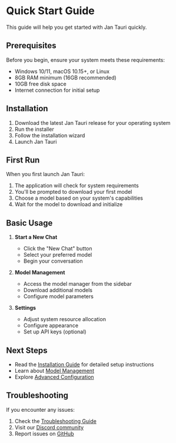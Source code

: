 # Quick Start Guide

This guide will help you get started with Jan Tauri quickly.

## Prerequisites

Before you begin, ensure your system meets these requirements:

- Windows 10/11, macOS 10.15+, or Linux
- 8GB RAM minimum (16GB recommended)
- 10GB free disk space
- Internet connection for initial setup

## Installation

1. Download the latest Jan Tauri release for your operating system
2. Run the installer
3. Follow the installation wizard
4. Launch Jan Tauri

## First Run

When you first launch Jan Tauri:

1. The application will check for system requirements
2. You'll be prompted to download your first model
3. Choose a model based on your system's capabilities
4. Wait for the model to download and initialize

## Basic Usage

1. **Start a New Chat**
   - Click the "New Chat" button
   - Select your preferred model
   - Begin your conversation

2. **Model Management**
   - Access the model manager from the sidebar
   - Download additional models
   - Configure model parameters

3. **Settings**
   - Adjust system resource allocation
   - Configure appearance
   - Set up API keys (optional)

## Next Steps

- Read the [Installation Guide](/docs/tauri/installation) for detailed setup instructions
- Learn about [Model Management](/docs/tauri/model-management)
- Explore [Advanced Configuration](/docs/tauri/configuration)

## Troubleshooting

If you encounter any issues:

1. Check the [Troubleshooting Guide](/docs/tauri/troubleshooting)
2. Visit our [Discord community](https://discord.com/invite/FTk2MvZwJH)
3. Report issues on [GitHub](https://github.com/menloresearch/jan/issues) 
